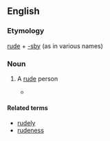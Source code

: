 ==English==

===Etymology===
[[rude]] + [[-sby]] (as in various names)

===Noun===
{{en-noun}} 

# {{archaic}} A [[rude]] person
#* {{quote-book|year=1601|title=[[w:Twelfth Night|Twelfth Night]]|author=[[w:William Shakespeare|William Shakespeare]]|section=Act IV, scene I|passage=Will it be ever thus? Ungracious wretch, / Fit for the mountains and the barbarous caves, / Where manners ne'er were preach'd! out of my sight! / Be not offended, dear Cesario. / '''Rudesby''', be gone!}}

====Related terms====
* [[rudely]]
* [[rudeness]]